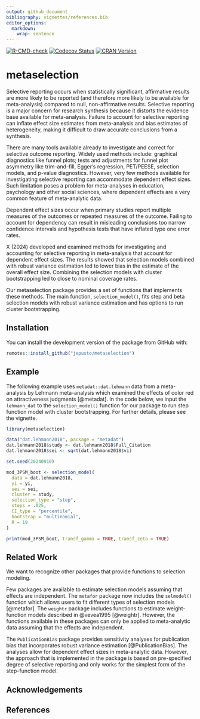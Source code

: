 ```yaml
---
output: github_document
bibliography: vignettes/references.bib
editor_options: 
  markdown: 
    wrap: sentence
---
```


<!-- badges: start -->
[![R-CMD-check](https://github.com/jepusto/metaselection/actions/workflows/R-CMD-check.yaml/badge.svg)](https://github.com/jepusto/metaselection/actions/workflows/R-CMD-check.yaml)
[![Codecov Status](https://codecov.io/gh/jepusto/metaselection/graph/badge.svg?token=8T7IUFT1QV)](https://codecov.io/gh/jepusto/metaselection)
[![CRAN Version](http://www.r-pkg.org/badges/version/metaselection)](https://CRAN.R-project.org/package=metaselection)
<!-- [![](http://cranlogs.r-pkg.org/badges/grand-total/metaselection)](https://CRAN.R-project.org/package=metaselection) -->
<!-- [![](http://cranlogs.r-pkg.org/badges/last-month/metaselection)](https://CRAN.R-project.org/package=metaselection) -->
<!-- badges: end -->

# metaselection

Selective reporting occurs when statistically significant, affirmative results are more likely to be reported (and therefore more likely to be available for meta-analysis) compared to null, non-affirmative results.
Selective reporting is a major concern for research synthesis because it distorts the evidence base available for meta-analysis.
Failure to account for selective reporting can inflate effect size estimates from meta-analysis and bias estimates of heterogeneity, making it difficult to draw accurate conclusions from a synthesis.

There are many tools available already to investigate and correct for selective outcome reporting.
Widely used methods include: graphical diagnostics like funnel plots; tests and adjustments for funnel plot asymmetry like trim-and-fill, Egger's regression, PET/PEESE, selection models, and p-value diagnostics.
However, very few methods available for investigating selective reporting can accommodate dependent effect sizes.
Such limitation poses a problem for meta-analyses in education, psychology and other social sciences, where dependent effects are a very common feature of meta-analytic data.

Dependent effect sizes occur when primary studies report multiple measures of the outcomes or repeated measures of the outcome.
Failing to account for dependency can result in misleading conclusions too narrow confidence intervals and hypothesis tests that have inflated type one error rates.

X (2024) developed and examined methods for investigating and accounting for selective reporting in meta-analysis that account for dependent effect sizes.
The results showed that selection models combined with robust variance estimation led to lower bias in the estimate of the overall effect size.
Combining the selection models with cluster bootstrapping led to close to nominal coverage rates.

Our metaselection package provides a set of functions that implements these methods.
The main function, `selection_model()`, fits step and beta selection models with robust variance estimation and has options to run cluster bootstrapping.

## Installation

You can install the development version of the package from GitHub with:

```r
remotes::install_github("jepusto/metaselection")
```

## Example

The following example uses `metadat::dat.lehmann` data from a meta-analysis by Lehmann meta-analysis which examined the effects of color red on attractiveness judgments [@metadat].
In the code below, we input the `lehmann_dat` to the `selection_model()` function for our package to run step function model with cluster bootstrapping.
For further details, please see the vignette.

```r
library(metaselection)

data("dat.lehmann2018", package = "metadat")
dat.lehmann2018$study <- dat.lehmann2018$Full_Citation
dat.lehmann2018$sei <- sqrt(dat.lehmann2018$vi)

set.seed(20240910)

mod_3PSM_boot <- selection_model(
  data = dat.lehmann2018, 
  yi = yi,
  sei = sei,
  cluster = study,
  selection_type = "step",
  steps = .025,
  CI_type = "percentile",
  bootstrap = "multinomial",
  R = 19
)

print(mod_3PSM_boot, transf_gamma = TRUE, transf_zeta = TRUE)
```

## Related Work

We want to recognize other packages that provide functions to selection modeling.

Few packages are available to estimate selection models assuming that effects are independent.
The `metafor` package now includes the `selmodel()` function which allows users to fit different types of selection models [@metafor].
The `weightr` package includes functions to estimate weight-function models described in @vevea1995 [@weightr].
However, the functions available in these packages can only be applied to meta-analytic data assuming that the effects are independent.

The `PublicationBias` package provides sensitivity analyses for publication bias that incorporates robust variance estimation [@PublicationBias].
The analyses allow for dependent effect sizes in meta-analytic data.
However, the approach that is implemented in the package is based on pre-specified degree of selective reporting and only works for the simplest form of the step-function model.

## Acknowledgements

## References
